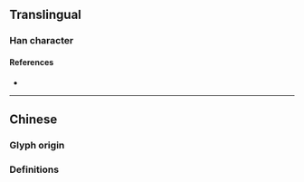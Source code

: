 {{also|攤}}
{{character info}}
==Translingual==

===Han character===
{{Han char|rn=64|rad=手|as=10|sn=13|four=|canj=QEOG|ids=⿰扌难}}

====References====
* {{Han ref|kx=0449.081|hdz=31939.040|uh=644A|ud=25674}}

----

==Chinese==

===Glyph origin===
{{Han simp|攤|f=難|t=难}}

===Definitions===
{{zh-see|攤}}